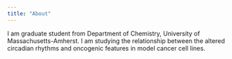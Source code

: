 ```yaml
---
title: "About"
---
```


I am graduate student from Department of Chemistry, University of Massachusetts-Amherst. I am studying the relationship between the altered circadian rhythms and oncogenic features in model cancer cell lines.
